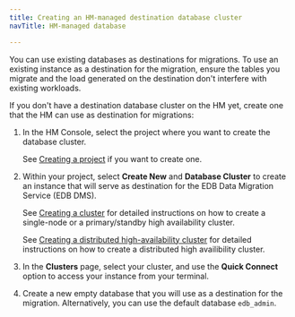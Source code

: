 ```yaml
---
title: Creating an HM-managed destination database cluster
navTitle: HM-managed database

---
```


You can use existing databases as destinations for migrations. To use an existing instance as a destination for the migration, ensure the tables you migrate and the load generated on the destination don't interfere with existing workloads.

If you don't have a destination database cluster on the HM yet, create one that the HM can use as destination for migrations:

1.  In the HM Console, select the project where you want to create the database cluster.

    See [Creating a project](/edb-postgres-ai/hybrid-manager/using_hybrid_manager/projects/#creating-projects) if you want to create one.

1.  Within your project, select **Create New** and **Database Cluster** to create an instance that will serve as destination for the EDB Data Migration Service (EDB DMS).

    See [Creating a cluster](https://www.enterprisedb.com/docs/edb-postgres-ai/cloud-service/getting_started/creating_cluster/creating_a_cluster/) for detailed instructions on how to create a single-node or a primary/standby high availability cluster.

    See [Creating a distributed high-availability cluster](https://www.enterprisedb.com/docs/edb-postgres-ai/cloud-service/getting_started/creating_cluster/creating_a_dha_cluster/) for detailed instructions on how to create a distributed high availibility cluster.

1.  In the **Clusters** page, select your cluster, and use the **Quick Connect** option to access your instance from your terminal.

1.  Create a new empty database that you will use as a destination for the migration. Alternatively, you can use the default database `edb_admin`.

